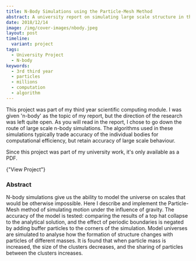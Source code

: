 ```yaml
---
title: N-Body Simulations using the Particle-Mesh Method
abstract: A university report on simulating large scale structure in the universe.
date: 2018/12/14
image: /img/cover-images/nbody.jpeg
layout: post
timeline:
  variant: project
tags:
  - University Project
  - N-body
keywords:
  - 3rd third year
  - particles
  - millions
  - computation
  - algorithm
---
```


This project was part of my third year scientific computing module. I was given 'n-body' as the topic of my report, but the direction of the research was left quite open. As you will read in the report, I chose to go down the route of large scale n-body simulations. The algorithms used in these simulations typically trade accuracy of the individual bodies for computational efficiency, but retain accuracy of large scale behaviour.

<SideNote>

Since this project was part of my university work, it's only available as a PDF.

<Text>
  <LinkButton href="/pdf/n-body-simulations-using-the-particle-mesh-method.pdf">
    {"View Project"}
  </LinkButton>
</Text>

</SideNote>

### Abstract

N-body simulations give us the ability to model the universe on scales that would be otherwise impossible. Here I describe and implement the Particle-Mesh method of simulating motion under the influence of gravity. The accuracy of the model is tested: comparing the results of a top hat collapse to the analytical solution, and the effect of periodic boundaries is negated by adding buffer particles to the corners of the simulation. Model universes are simulated to analyse how the formation of structure changes with particles of different masses. It is found that when particle mass is increased, the size of the clusters decreases, and the sharing of particles between the clusters increases.
